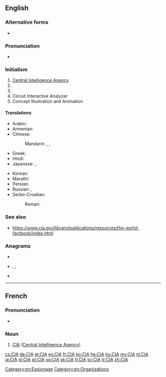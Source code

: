 {{also|cia|cía|cià}}
==English==

===Alternative forms===
* {{l|en|C.I.A.}}
{{wikipedia}}

===Pronunciation===
* {{IPA|/ˌsiːˌaɪˈeɪ/|lang=en}}

===Initialism===
{{rfc-header|Initialism}}
{{head|en|initialism}}

# [[Central Intelligence Agency]]
# {{w|Cleveland Institute of Art}}
# {{w|Culinary Institute of America}}
# Circuit Interactive Analyzer
# Concept Illustration and Animation

====Translations====
{{trans-top|Central Intelligence Agency}}
* Arabic: {{t|ar|سِي أَي إِي|m|tr=sī ʾay ʾey}}
* Armenian: {{t|hy|ԿՀՎ|sc=Armn}}
* Chinese:
*: Mandarin: {{t+|cmn|中情局|tr=Zhōngqíngjú}}, {{t+|cmn|中央情報局}}, {{t+|cmn|中央情报局|tr=Zhōngyāng Qíngbàojú}}
* Greek: {{t|el|Κεντρική Υπηρεσία Πληροφοριών|sc=Grek}}
* Hindi: {{t|hi|सी आइ ए|sc=Deva}}
* Japanese: {{t|ja|シー・アイ・エイ|tr=shī-ai-ei}}, {{t|ja|中央情報局|tr=ちゅうおうじょうほうきょく, Chūō Jōhōkyoku|sc=Jpan}}
{{trans-mid}}
* Korean: {{t|ko|^중앙 정보국|sc=Kore}}
* Marathi: {{t|mr|सी.आय्.ए.|sc=Deva}}
* Persian: {{t+|fa|سیا|tr=siyâ|sc=fa-Arab}}
* Russian: {{t+|ru|ЦРУ|n}}, {{t+|ru|Центра́льное разве́дывательное управле́ние|n}}
* Serbo-Croatian:
*: Roman: {{t|sh|središnja obavještajna agencija}}
{{trans-bottom}}

===See also===
* https://www.cia.gov/library/publications/resources/the-world-factbook/index.html

===Anagrams===
* {{l|en|ACI}}
* {{l|en|Cai}}, {{l|en|CAI}}, {{l|en|Cài}}
* {{l|en|ICA}}

[[Category:en:Espionage]]
[[Category:en:Organizations]]

----

==French==

===Pronunciation===
* {{IPA|/se i a/|lang=fr}}

===Noun===
{{head|fr|noun|g=f}}

# [[CIA]] ([[Central Intelligence Agency]]).

[[cs:CIA]]
[[de:CIA]]
[[et:CIA]]
[[es:CIA]]
[[fr:CIA]]
[[ko:CIA]]
[[he:CIA]]
[[hu:CIA]]
[[my:CIA]]
[[nl:CIA]]
[[ja:CIA]]
[[pl:CIA]]
[[pt:CIA]]
[[sq:CIA]]
[[sk:CIA]]
[[fi:CIA]]
[[sv:CIA]]
[[tr:CIA]]
[[zh:CIA]]